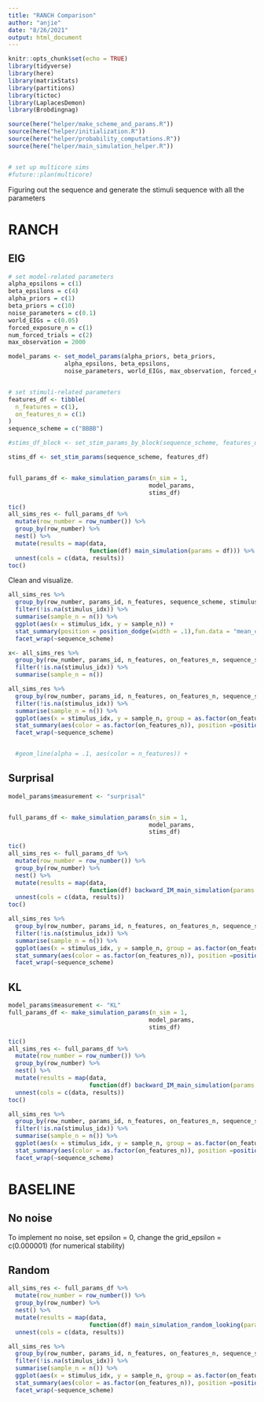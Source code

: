 ```yaml
---
title: "RANCH Comparison"
author: "anjie"
date: "8/26/2021"
output: html_document
---
```


```r
knitr::opts_chunk$set(echo = TRUE)
library(tidyverse)
library(here)
library(matrixStats)
library(partitions)
library(tictoc)
library(LaplacesDemon)
library(Brobdingnag)

source(here("helper/make_scheme_and_params.R"))
source(here("helper/initialization.R"))
source(here("helper/probability_computations.R"))
source(here("helper/main_simulation_helper.R"))


# set up multicore sims
#future::plan(multicore)
```

Figuring out the sequence and generate the stimuli sequence with all the parameters 

# RANCH 

## EIG 

```r

# set model-related parameters 
alpha_epsilons = c(1)
beta_epsilons = c(4)
alpha_priors = c(1)
beta_priors = c(10)
noise_parameters = c(0.1)
world_EIGs = c(0.05)
forced_exposure_n = c(1)
num_forced_trials = c(2)
max_observation = 2000

model_params <- set_model_params(alpha_priors, beta_priors, 
                alpha_epsilons, beta_epsilons, 
                noise_parameters, world_EIGs, max_observation, forced_exposure_n, num_forced_trials)


# set stimuli-related parameters 
features_df <- tibble(
  n_features = c(1), 
  on_features_n = c(1)
)
sequence_scheme = c("BBBB")

#stims_df_block <- set_stim_params_by_block(sequence_scheme, features_df)

stims_df <- set_stim_params(sequence_scheme, features_df)


full_params_df <- make_simulation_params(n_sim = 1,
                                        model_params, 
                                        stims_df)
```



```r
tic()
all_sims_res <- full_params_df %>%
  mutate(row_number = row_number()) %>% 
  group_by(row_number) %>% 
  nest() %>%
  mutate(results = map(data,
                       function(df) main_simulation(params = df))) %>%
  unnest(cols = c(data, results))
toc()
```




Clean and visualize. 

```r
all_sims_res %>% 
  group_by(row_number, params_id, n_features, sequence_scheme, stimulus_idx) %>% 
  filter(!is.na(stimulus_idx)) %>% 
  summarise(sample_n = n()) %>% 
  ggplot(aes(x = stimulus_idx, y = sample_n)) + 
  stat_summary(position = position_dodge(width = .1),fun.data = "mean_cl_boot") + 
  facet_wrap(~sequence_scheme)

```


```r

x<- all_sims_res %>% 
  group_by(row_number, params_id, n_features, on_features_n, sequence_scheme, stimulus_idx) %>% 
  filter(!is.na(stimulus_idx)) %>% 
  summarise(sample_n = n())

all_sims_res %>% 
  group_by(row_number, params_id, n_features, on_features_n, sequence_scheme, stimulus_idx) %>% 
  filter(!is.na(stimulus_idx)) %>% 
  summarise(sample_n = n()) %>% 
  ggplot(aes(x = stimulus_idx, y = sample_n, group = as.factor(on_features_n))) + 
  stat_summary(aes(color = as.factor(on_features_n)), position =position_dodge(width = .1),  fun.data = "mean_cl_boot") + 
  facet_wrap(~sequence_scheme)


  #geom_line(alpha = .1, aes(color = n_features)) + 
```


## Surprisal 

```r

model_params$measurement <- "surprisal"


full_params_df <- make_simulation_params(n_sim = 1,
                                        model_params, 
                                        stims_df)
```


```r
tic()
all_sims_res <- full_params_df %>%
  mutate(row_number = row_number()) %>% 
  group_by(row_number) %>% 
  nest() %>%
  mutate(results = map(data,
                       function(df) backward_IM_main_simulation(params = df))) %>%
  unnest(cols = c(data, results))
toc()

```

```r
all_sims_res %>% 
  group_by(row_number, params_id, n_features, on_features_n, sequence_scheme, stimulus_idx) %>% 
  filter(!is.na(stimulus_idx)) %>% 
  summarise(sample_n = n()) %>% 
  ggplot(aes(x = stimulus_idx, y = sample_n, group = as.factor(on_features_n))) + 
  stat_summary(aes(color = as.factor(on_features_n)), position =position_dodge(width = .1),  fun.data = "mean_cl_boot") + 
  facet_wrap(~sequence_scheme)

```


## KL 

```r
model_params$measurement <- "KL"
full_params_df <- make_simulation_params(n_sim = 1,
                                        model_params, 
                                        stims_df)

```

```r
tic()
all_sims_res <- full_params_df %>%
  mutate(row_number = row_number()) %>% 
  group_by(row_number) %>% 
  nest() %>%
  mutate(results = map(data,
                       function(df) backward_IM_main_simulation(params = df))) %>%
  unnest(cols = c(data, results))
toc()
```

```r
all_sims_res %>% 
  group_by(row_number, params_id, n_features, on_features_n, sequence_scheme, stimulus_idx) %>% 
  filter(!is.na(stimulus_idx)) %>% 
  summarise(sample_n = n()) %>% 
  ggplot(aes(x = stimulus_idx, y = sample_n, group = as.factor(on_features_n))) + 
  stat_summary(aes(color = as.factor(on_features_n)), position =position_dodge(width = .1),  fun.data = "mean_cl_boot") + 
  facet_wrap(~sequence_scheme)
```

# BASELINE

## No noise
To implement no noise, set epsilon = 0, change the grid_epsilon = c(0.000001) (for numerical stability)

## Random 

```r
all_sims_res <- full_params_df %>%
  mutate(row_number = row_number()) %>% 
  group_by(row_number) %>% 
  nest() %>%
  mutate(results = map(data,
                       function(df) main_simulation_random_looking(params = df))) %>%
  unnest(cols = c(data, results))

all_sims_res %>% 
  group_by(row_number, params_id, n_features, on_features_n, sequence_scheme, stimulus_idx) %>% 
  filter(!is.na(stimulus_idx)) %>% 
  summarise(sample_n = n()) %>% 
  ggplot(aes(x = stimulus_idx, y = sample_n, group = as.factor(on_features_n))) + 
  stat_summary(aes(color = as.factor(on_features_n)), position =position_dodge(width = .1),  fun.data = "mean_cl_boot") + 
  facet_wrap(~sequence_scheme)
```



